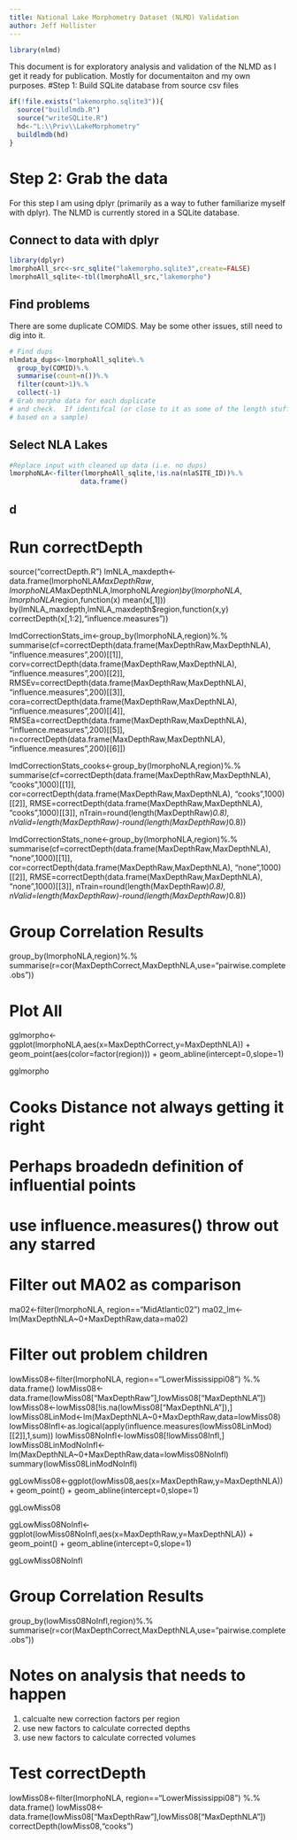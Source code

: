 ```yaml
---
title: National Lake Morphometry Dataset (NLMD) Validation
author: Jeff Hollister
---
```

```r
library(nlmd)
```
This document is for exploratory analysis and validation of the NLMD as I get it ready for publication.  Mostly for documentaiton and my own purposes.
#Step 1: Build SQLite database from source csv files
```r
if(!file.exists("lakemorpho.sqlite3")){
  source("buildlmdb.R")
  source("writeSQLite.R")
  hd<-"L:\\Priv\\LakeMorphometry"
  buildlmdb(hd)
}

```

# Step 2: Grab the data
For this step I am using dplyr (primarily as a way to futher familiarize myself with dplyr).  The NLMD is currently stored in a SQLite database.

## Connect to data with dplyr
```r
library(dplyr)
lmorphoAll_src<-src_sqlite("lakemorpho.sqlite3",create=FALSE)
lmorphoAll_sqlite<-tbl(lmorphoAll_src,"lakemorpho")
```

## Find problems 
There are some duplicate COMIDS.  May be some other issues, still need to dig
into it.
```r
# Find dups
nlmdata_dups<-lmorphoAll_sqlite%.%
  group_by(COMID)%.%
  summarise(count=n())%.%
  filter(count>1)%.%
  collect(-1)
# Grab morpho data for each duplicate
# and check.  If identifcal (or close to it as some of the length stuff 
# based on a sample)
```

## Select NLA Lakes
```r
#Replace input with cleaned up data (i.e. no dups)
lmorphoNLA<-filter(lmorphoAll_sqlite,!is.na(nlaSITE_ID))%.%
                  data.frame()
```

## d



# Run correctDepth
source("correctDepth.R")
lmNLA_maxdepth<-data.frame(lmorphoNLA$MaxDepthRaw,lmorphoNLA$MaxDepthNLA,lmorphoNLA$region)
by(lmorphoNLA,lmorphoNLA$region,function(x) mean(x[,1]))
by(lmNLA_maxdepth,lmNLA_maxdepth$region,function(x,y) correctDepth(x[,1:2],"influence.measures"))


lmdCorrectionStats_im<-group_by(lmorphoNLA,region)%.%
  summarise(cf=correctDepth(data.frame(MaxDepthRaw,MaxDepthNLA),
                            "influence.measures",200)[[1]],
            corv=correctDepth(data.frame(MaxDepthRaw,MaxDepthNLA),
                             "influence.measures",200)[[2]],
            RMSEv=correctDepth(data.frame(MaxDepthRaw,MaxDepthNLA),
                              "influence.measures",200)[[3]],
            cora=correctDepth(data.frame(MaxDepthRaw,MaxDepthNLA),
                              "influence.measures",200)[[4]],
            RMSEa=correctDepth(data.frame(MaxDepthRaw,MaxDepthNLA),
                               "influence.measures",200)[[5]],
            n=correctDepth(data.frame(MaxDepthRaw,MaxDepthNLA),
                           "influence.measures",200)[[6]])


lmdCorrectionStats_cooks<-group_by(lmorphoNLA,region)%.%
  summarise(cf=correctDepth(data.frame(MaxDepthRaw,MaxDepthNLA),
                            "cooks",1000)[[1]],
            cor=correctDepth(data.frame(MaxDepthRaw,MaxDepthNLA),
                             "cooks",1000)[[2]],
            RMSE=correctDepth(data.frame(MaxDepthRaw,MaxDepthNLA),
                              "cooks",1000)[[3]],
            nTrain=round(length(MaxDepthRaw)*0.8),
            nValid=length(MaxDepthRaw)-round(length(MaxDepthRaw)*0.8))

lmdCorrectionStats_none<-group_by(lmorphoNLA,region)%.%
  summarise(cf=correctDepth(data.frame(MaxDepthRaw,MaxDepthNLA),
                            "none",1000)[[1]],
            cor=correctDepth(data.frame(MaxDepthRaw,MaxDepthNLA),
                             "none",1000)[[2]],
            RMSE=correctDepth(data.frame(MaxDepthRaw,MaxDepthNLA),
                              "none",1000)[[3]],
            nTrain=round(length(MaxDepthRaw)*0.8),
            nValid=length(MaxDepthRaw)-round(length(MaxDepthRaw)*0.8))

# Group Correlation Results
group_by(lmorphoNLA,region)%.%
  summarise(r=cor(MaxDepthCorrect,MaxDepthNLA,use="pairwise.complete.obs"))

# Plot All
gglmorpho<-ggplot(lmorphoNLA,aes(x=MaxDepthCorrect,y=MaxDepthNLA)) +
  geom_point(aes(color=factor(region))) +
  geom_abline(intercept=0,slope=1)

gglmorpho

# Cooks Distance not always getting it right
# Perhaps broadedn definition of influential points
# use influence.measures() throw out any starred

# Filter out MA02 as comparison
ma02<-filter(lmorphoNLA, region=="MidAtlantic02")
ma02_lm<-lm(MaxDepthNLA~0+MaxDepthRaw,data=ma02)

# Filter out problem children
lowMiss08<-filter(lmorphoNLA, region=="LowerMississippi08") %.%
  data.frame()
lowMiss08<-data.frame(lowMiss08["MaxDepthRaw"],lowMiss08["MaxDepthNLA"])
lowMiss08<-lowMiss08[!is.na(lowMiss08["MaxDepthNLA"]),]
lowMiss08LinMod<-lm(MaxDepthNLA~0+MaxDepthRaw,data=lowMiss08)
lowMiss08Infl<-as.logical(apply(influence.measures(lowMiss08LinMod)[[2]],1,sum)) 
lowMiss08NoInfl<-lowMiss08[!lowMiss08Infl,]
lowMiss08LinModNoInfl<-lm(MaxDepthNLA~0+MaxDepthRaw,data=lowMiss08NoInfl)
summary(lowMiss08LinModNoInfl)

ggLowMiss08<-ggplot(lowMiss08,aes(x=MaxDepthRaw,y=MaxDepthNLA)) +
  geom_point() +
  geom_abline(intercept=0,slope=1)

ggLowMiss08

ggLowMiss08NoInfl<-ggplot(lowMiss08NoInfl,aes(x=MaxDepthRaw,y=MaxDepthNLA)) +
  geom_point() +
  geom_abline(intercept=0,slope=1)

ggLowMiss08NoInfl

# Group Correlation Results
group_by(lowMiss08NoInfl,region)%.%
  summarise(r=cor(MaxDepthCorrect,MaxDepthNLA,use="pairwise.complete.obs"))


# Notes on analysis that needs to happen

1. calcualte new correction factors per region
2. use new factors to calculate corrected depths
3. use new factors to calculate corrected volumes

# Test correctDepth
lowMiss08<-filter(lmorphoNLA, region=="LowerMississippi08") %.%
  data.frame()
lowMiss08<-data.frame(lowMiss08["MaxDepthRaw"],lowMiss08["MaxDepthNLA"])
correctDepth(lowMiss08,"cooks")


